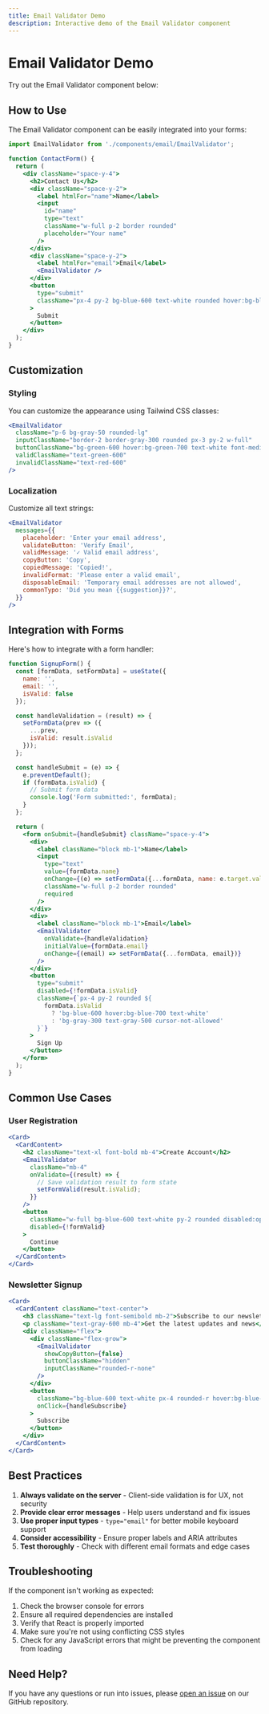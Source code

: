 ```yaml
---
title: Email Validator Demo
description: Interactive demo of the Email Validator component
---
```



# Email Validator Demo

Try out the Email Validator component below:

<Card className="max-w-2xl mx-auto my-8">
  <CardContent>
    <EmailValidator />
  </CardContent>
</Card>

## How to Use

The Email Validator component can be easily integrated into your forms:

```jsx
import EmailValidator from './components/email/EmailValidator';

function ContactForm() {
  return (
    <div className="space-y-4">
      <h2>Contact Us</h2>
      <div className="space-y-2">
        <label htmlFor="name">Name</label>
        <input 
          id="name" 
          type="text" 
          className="w-full p-2 border rounded"
          placeholder="Your name"
        />
      </div>
      <div className="space-y-2">
        <label htmlFor="email">Email</label>
        <EmailValidator />
      </div>
      <button 
        type="submit" 
        className="px-4 py-2 bg-blue-600 text-white rounded hover:bg-blue-700"
      >
        Submit
      </button>
    </div>
  );
}
```

## Customization

### Styling

You can customize the appearance using Tailwind CSS classes:

```jsx
<EmailValidator 
  className="p-6 bg-gray-50 rounded-lg"
  inputClassName="border-2 border-gray-300 rounded px-3 py-2 w-full"
  buttonClassName="bg-green-600 hover:bg-green-700 text-white font-medium py-2 px-4 rounded"
  validClassName="text-green-600"
  invalidClassName="text-red-600"
/>
```

### Localization

Customize all text strings:

```jsx
<EmailValidator
  messages={{
    placeholder: 'Enter your email address',
    validateButton: 'Verify Email',
    validMessage: '✓ Valid email address',
    copyButton: 'Copy',
    copiedMessage: 'Copied!',
    invalidFormat: 'Please enter a valid email',
    disposableEmail: 'Temporary email addresses are not allowed',
    commonTypo: 'Did you mean {{suggestion}}?',
  }}
/>
```

## Integration with Forms

Here's how to integrate with a form handler:

```jsx
function SignupForm() {
  const [formData, setFormData] = useState({
    name: '',
    email: '',
    isValid: false
  });

  const handleValidation = (result) => {
    setFormData(prev => ({
      ...prev,
      isValid: result.isValid
    }));
  };

  const handleSubmit = (e) => {
    e.preventDefault();
    if (formData.isValid) {
      // Submit form data
      console.log('Form submitted:', formData);
    }
  };

  return (
    <form onSubmit={handleSubmit} className="space-y-4">
      <div>
        <label className="block mb-1">Name</label>
        <input
          type="text"
          value={formData.name}
          onChange={(e) => setFormData({...formData, name: e.target.value})}
          className="w-full p-2 border rounded"
          required
        />
      </div>
      <div>
        <label className="block mb-1">Email</label>
        <EmailValidator 
          onValidate={handleValidation}
          initialValue={formData.email}
          onChange={(email) => setFormData({...formData, email})}
        />
      </div>
      <button 
        type="submit" 
        disabled={!formData.isValid}
        className={`px-4 py-2 rounded ${
          formData.isValid 
            ? 'bg-blue-600 hover:bg-blue-700 text-white' 
            : 'bg-gray-300 text-gray-500 cursor-not-allowed'
        }`}
      >
        Sign Up
      </button>
    </form>
  );
}
```

## Common Use Cases

### User Registration

```jsx
<Card>
  <CardContent>
    <h2 className="text-xl font-bold mb-4">Create Account</h2>
    <EmailValidator 
      className="mb-4"
      onValidate={(result) => {
        // Save validation result to form state
        setFormValid(result.isValid);
      }}
    />
    <button 
      className="w-full bg-blue-600 text-white py-2 rounded disabled:opacity-50"
      disabled={!formValid}
    >
      Continue
    </button>
  </CardContent>
</Card>
```

### Newsletter Signup

```jsx
<Card>
  <CardContent className="text-center">
    <h3 className="text-lg font-semibold mb-2">Subscribe to our newsletter</h3>
    <p className="text-gray-600 mb-4">Get the latest updates and news</p>
    <div className="flex">
      <div className="flex-grow">
        <EmailValidator 
          showCopyButton={false}
          buttonClassName="hidden"
          inputClassName="rounded-r-none"
        />
      </div>
      <button 
        className="bg-blue-600 text-white px-4 rounded-r hover:bg-blue-700"
        onClick={handleSubscribe}
      >
        Subscribe
      </button>
    </div>
  </CardContent>
</Card>
```

## Best Practices

1. **Always validate on the server** - Client-side validation is for UX, not security
2. **Provide clear error messages** - Help users understand and fix issues
3. **Use proper input types** - `type="email"` for better mobile keyboard support
4. **Consider accessibility** - Ensure proper labels and ARIA attributes
5. **Test thoroughly** - Check with different email formats and edge cases

## Troubleshooting

If the component isn't working as expected:

1. Check the browser console for errors
2. Ensure all required dependencies are installed
3. Verify that React is properly imported
4. Make sure you're not using conflicting CSS styles
5. Check for any JavaScript errors that might be preventing the component from loading

## Need Help?

If you have any questions or run into issues, please [open an issue](https://github.com/your-repo/issues) on our GitHub repository.
